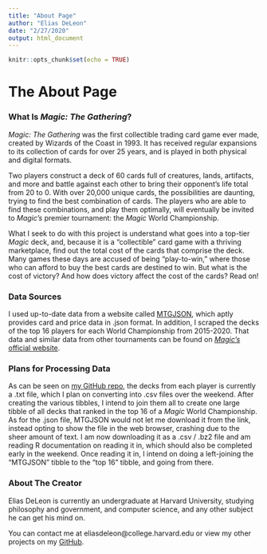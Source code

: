 ```yaml
---
title: "About Page"
author: "Elias DeLeon"
date: "2/27/2020"
output: html_document
---
```


```r
knitr::opts_chunk$set(echo = TRUE)
```

# The About Page

### What Is *Magic: The Gathering*?

*Magic: The Gathering* was the first collectible trading card game ever made,
created by Wizards of the Coast in 1993. It has received regular expansions to
its collection of cards for over 25 years, and is played in both physical and
digital formats.

Two players construct a deck of 60 cards full of creatures, lands, artifacts,
and more and battle against each other to bring their opponent's life total
from 20 to 0. With over 20,000 unique cards, the possibilities are daunting,
trying to find the best combination of cards. The players who are able to find
these combinations, and play them optimally, will eventually be invited to
*Magic's* premier tournament: the *Magic* World Championship.

What I seek to do with this project is understand what goes into a top-tier
*Magic* deck, and, because it is a "collectible" card game with a thriving
marketplace, find out the total cost of the cards that comprise the deck. Many
games these days are accused of being "play-to-win," where those who can afford
to buy the best cards are destined to win. But what is the cost of victory? And
how does victory affect the cost of the cards? Read on!



### Data Sources

I used up-to-date data from a website called [MTGJSON](https://mtgjson.com/),
which aptly provides card and price data in .json format. In addition, I
scraped the decks of the top 16 players for each World Championship from
2015-2020. That data and similar data from other tournaments can be found on
[*Magic's* official website](https://magic.wizards.com/en/events/coverage?source=MX_Nav2020).



### Plans for Processing Data

As can be seen on [my GitHub repo](https://github.com/Juggereggnog/final_project_v1),
the decks from each player is currently a .txt file, which I plan on converting
into .csv files over the weekend. After creating the various tibbles, I intend
to join them all to create one large tibble of all decks that ranked in the top
16 of a *Magic* World Championship. As for the .json file, MTGJSON would not let
me download it from the link, instead opting to show the file in the web
browser, crashing due to the sheer amount of text. I am now downloading it as
a .csv / .bz2 file and am reading R documentation on reading it in, which should
also be completed early in the weekend. Once reading it in, I intend on doing
a left-joining the "MTGJSON" tibble to the "top 16" tibble, and going from
there.



### About The Creator

Elias DeLeon is currently an undergraduate at Harvard University, studying
philosophy and government, and computer science, and any other subject he can
get his mind on.

You can contact me at eliasdeleon@college.harvard.edu or view my other
projects on my [GitHub](https://github.com/Juggereggnog).

